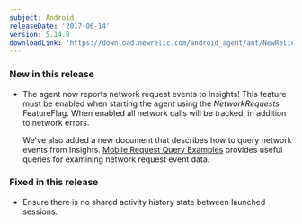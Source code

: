 ```yaml
---
subject: Android
releaseDate: '2017-06-14'
version: 5.14.0
downloadLink: 'https://download.newrelic.com/android_agent/ant/NewRelic_Android_Agent_5.14.0.zip'
---
```


### New in this release

* The agent now reports network request events to Insights! This feature must be enabled when starting the agent using the _NetworkRequests_ FeatureFlag. When enabled all network calls will be tracked, in addition to network errors.

  We've also added a new document that describes how to query network events from Insights. [Mobile Request Query Examples](https://docs.newrelic.com/docs/insights/insights-data-sources/default-attributes/mobile-request-query-examples-mobilerequest) provides useful queries for examining network request event data.

### Fixed in this release

* Ensure there is no shared activity history state between launched sessions.
